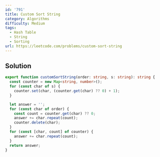 ```yaml
---
id: '791'
title: Custom Sort String
category: Algorithms
difficulty: Medium
tags:
  - Hash Table
  - String
  - Sorting
url: https://leetcode.com/problems/custom-sort-string
---
```


## Solution

```typescript filename="solution.ts" copy
export function customSortString(order: string, s: string): string {
  const counter = new Map<string, number>();
  for (const char of s) {
    counter.set(char, (counter.get(char) ?? 0) + 1);
  }

  let answer = '';
  for (const char of order) {
    const count = counter.get(char) ?? 0;
    answer += char.repeat(count);
    counter.delete(char);
  }
  for (const [char, count] of counter) {
    answer += char.repeat(count);
  }
  return answer;
}
```
